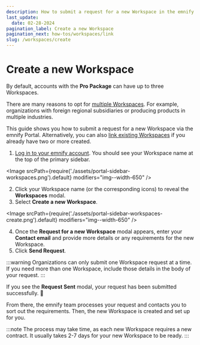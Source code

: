 ```yaml
---
description: How to submit a request for a new Workspace in the emnify Portal
last_update:
  date: 02-28-2024
pagination_label: Create a new Workspace
pagination_next: how-tos/workspaces/link
slug: /workspaces/create
---
```


# Create a new Workspace


By default, accounts with the **Pro Package** can have up to three Workspaces.

There are many reasons to opt for [multiple Workspaces](/workspaces).
For example, organizations with foreign regional subsidiaries or producing products in multiple industries.

This guide shows you how to submit a request for a new Workspace via the emnify Portal.
Alternatively, you can also [link existing Workspaces](/workspaces/link) if you already have two or more created.

<PermissionsInfoPartial action="create new" />

1. [Log in to your emnify account](https://portal.emnify.com/sign).
You should see your Workspace name at the top of the primary sidebar.

<Image
  srcPath={require('./assets/portal-sidebar-workspaces.png').default}
  modifiers="img--width-650"
/>

2. Click your Workspace name (or the corresponding icons) to reveal the **Workspaces** modal.
3. Select **Create a new Workspace**.

<Image
  srcPath={require('./assets/portal-sidebar-workspaces-create.png').default}
  modifiers="img--width-650"
/>

4. Once the **Request for a new Workspace** modal appears, enter your **Contact email** and provide more details or any requirements for the new Workspace.
5. Click **Send Request**.

:::warning
Organizations can only submit one Workspace request at a time.
If you need more than one Workspace, include those details in the body of your request.
:::

If you see the **Request Sent** modal, your request has been submitted successfully. 🎉

From there, the emnify team processes your request and contacts you to sort out the requirements.
Then, the new Workspace is created and set up for you.

:::note
The process may take time, as each new Workspace requires a new contract.
It usually takes 2-7 days for your new Workspace to be ready.
:::

<FeatureRequestsTipPartial />
